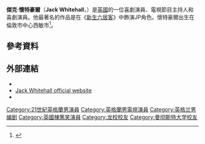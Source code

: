 {{noteTA
|1=zh-hans:杰克·怀特豪尔;zh-hk:積·維賀;zh-hant:傑克·懷特豪爾
|2=zh-hans:怀特豪尔;zh-hk:維賀;zh-hant:懷特豪爾}}
{{Infobox comedian
| name         = Jack Whitehall 
| image        = Jack Whitehall (cropped).jpg
| imagesize    =
| caption      = 2015年攝
| birth_name   = Jack Peter Benedict Whitehall
| birth_date   = {{birth date and age|1988|7|7|df=y}}
| birth_place  = [[英格蘭|英格蘭]][[倫敦|倫敦]][[西敏市|西敏市]] [[波特蘭婦女和兒童醫院|波特蘭婦女和兒童醫院]]
| death_date   =
| death_place  =
| medium       = [[獨角喜劇|獨角喜劇]]、[[電視|電視]]、[[廣播|廣播]] 
| website      = {{URL|www.jackwhitehall.com}}
| footnotes    =
}}
'''傑克·懷特豪爾'''（'''Jack Whitehall'''，{{bd|1988年|7月7日}}）是[[英國|英國]]的一位喜劇演員、電視節目主持人和喜劇演員。他最著名的作品是在《[[新生六居客|新生六居客]]》中飾演JP角色。懷特豪爾出生在倫敦市中心西敏市<ref name=whatwasitlikebringingup>{{cite web |url=http://www.telegraph.co.uk/culture/tvandradio/10454154/So-what-was-it-like-bringing-up-Jack-Whitehall.html |title=So what was it like bringing up Jack Whitehall? |work=The Daily Telegraph |date=2013-11-16 |accessdate=2015-12-28 |archive-date=2016-01-21 |archive-url=https://web.archive.org/web/20160121054840/http://www.telegraph.co.uk/culture/tvandradio/10454154/So-what-was-it-like-bringing-up-Jack-Whitehall.html |dead-url=no }}</ref>。

==參考資料==
{{Reflist}}
== 外部連結 ==
* {{IMDb name|3099754}}
* [http://www.jackwhitehall.com/ Jack Whitehall official website] {{Wayback|url=http://www.jackwhitehall.com/ |date=20201107142836 }}
* {{twitter|jackwhitehall}}

{{DEFAULTSORT:Whitehall, Jack}}
[[Category:21世紀英格蘭男演員|Category:21世紀英格蘭男演員]]
[[Category:英格蘭男電視演員|Category:英格蘭男電視演員]]
[[Category:英格兰男编剧|Category:英格兰男编剧]]
[[Category:英國棟篤笑演員|Category:英國棟篤笑演員]]
[[Category:龙校校友|Category:龙校校友]]
[[Category:曼彻斯特大学校友|Category:曼彻斯特大学校友]]